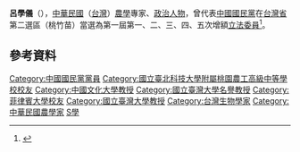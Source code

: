 {{Infobox_officeholder
| name = 呂學儀
| image name =
| width = 
| now = 中華民國（台灣）政治人士 
| period = 
| Sex = 男 
| Native place = 
| date of birth = {{birth date and age|1936|11|10}}
| party = {{Kmt|19px}}
| nationality = {{ROC}}
| place of birth = 
| educate = 
*菲律賓國立大學研究院（農學）博士
*美國康乃爾大學研究院博士後研究
*甲等特考及職位分類九職等考試及格
| past = 
*四健會草根大使
*鄉公所村幹事、課員
*菲大研究院研究員
*中國農推學會理事長
*台大農業陳列館長
*台大教授、文化大學教授
*中華民國社區發展研究訓練中心教育委員會主委
*救國團桃園縣團委會主委
*桃園縣後備軍人工作發展顧問
*桃園西區[[扶輪社|扶輪社]]創社社長
*[[中國童子軍|中國童子軍]]總會理事
*中國國民黨立委黨部常委
*立法院經濟委員會召集委員
*經濟部農業發展諮詢委員
*亞太區國際農村青年聯盟會長
*中華民國國際農村青年交流協會理事長
*第一屆第一次增額立法委員<br><span style="color: blue;">(1973年-1976年)</span>
*第一屆第二次增額立法委員<br><span style="color: blue;">(1976年-1981年)</span>
*第一屆第三次增額立法委員<br><span style="color: blue;">(1981年-1984年)</span>
*第一屆第四次增額立法委員<br><span style="color: blue;">(1984年-1987年)</span>
*第一屆第五次增額立法委員<br><span style="color: blue;">(1987年-1990年)</span>
}}
'''呂學儀'''（{{bd|1936年|11月10日|}}），[[中華民國|中華民國]]（[[台灣|台灣]]）[[農學|農學]]專家、[[政治人物|政治人物]]，曾代表[[中國國民黨|中國國民黨]]在[[台灣省|台灣省]]第二選區（桃竹苗）當選為第一屆第一、二、三、四、五次增額[[立法委員|立法委員]]<ref>{{Cite web |url=http://npl.ly.gov.tw/do/www/commissionerInfo?id=53&expireBack=01&expire=01&act=exp&keyword=&orderBy=name&nameOrder=true&eleDisOrder=false |title=立法院國會圖書館 第1屆立法委員個人資料 呂學儀 |accessdate=2008-07-30 |archive-date=2016-03-04 |archive-url=https://web.archive.org/web/20160304090715/http://npl.ly.gov.tw/do/www/commissionerInfo?id=53&expireBack=01&expire=01&act=exp&keyword=&orderBy=name&nameOrder=true&eleDisOrder=false |dead-url=no }}</ref>。

==參考資料==
<div class="references-small">
<references />
</div>
{{中華民國第一屆第一次增額立法委員}}
{{中華民國第一屆第二次增額立法委員}}
{{中華民國第一屆第三次增額立法委員}}
{{中華民國第一屆第四次增額立法委員}}
{{中華民國第一屆第五次增額立法委員}}
{{DEFAULTSORT:L}}
[[Category:中國國民黨黨員|Category:中國國民黨黨員]]
[[Category:國立臺北科技大學附屬桃園農工高級中等學校校友|Category:國立臺北科技大學附屬桃園農工高級中等學校校友]]
[[Category:中國文化大學教授|Category:中國文化大學教授]]
[[Category:國立臺灣大學名譽教授|Category:國立臺灣大學名譽教授]]
[[Category:菲律賓大學校友|Category:菲律賓大學校友]]
[[Category:國立臺灣大學教授|Category:國立臺灣大學教授]]
[[Category:台灣生物學家|Category:台灣生物學家]]
[[Category:中華民國農學家|Category:中華民國農學家]]
[[Category:呂姓|S學]]